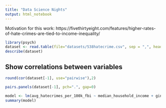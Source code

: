 ```yaml
---
title: "Data Science Nights"
output: html_notebook
---
```


Motivation for this work: https://fivethirtyeight.com/features/higher-rates-of-hate-crimes-are-tied-to-income-inequality/


```r
library(psych)
dataset <- read.table(file="datasets/538hatecrime.csv", sep = ",", header=TRUE)
describe(dataset)
```

## Show correlations between variables
```r
round(cor(dataset[-1], use="pairwise"),2)
```

```r
pairs.panels(dataset[-1], pch=".", gap=0)
```

```r
model <- lm(avg_hatecrimes_per_100k_fbi ~ median_household_income + gini_index + share_non_citizen, data = dataset)
summary(model)
```

